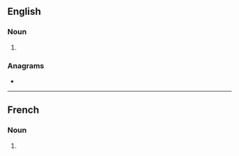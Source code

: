 ==English==

===Noun===
{{head|en|noun form}}

# {{plural of|yali|lang=en}}

===Anagrams===
* {{anagrams|en|a=ailsy|Islay|saily}}

----

==French==

===Noun===
{{head|fr|noun plural forms|g=m-p}}

# {{plural of|yali|lang=fr}}